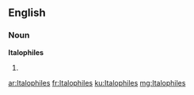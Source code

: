 ==English==

===Noun===
'''Italophiles'''

# {{plural of|Italophile}}

[[ar:Italophiles]]
[[fr:Italophiles]]
[[ku:Italophiles]]
[[mg:Italophiles]]